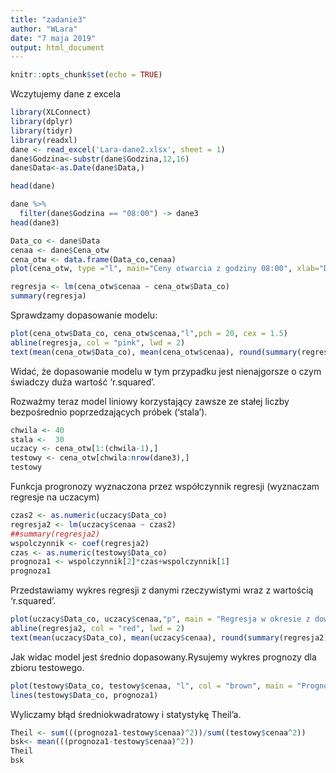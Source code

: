 ```yaml
---
title: "zadanie3"
author: "WLara"
date: "7 maja 2019"
output: html_document
---
```


```r
knitr::opts_chunk$set(echo = TRUE)
```
Wczytujemy dane z excela
```r
library(XLConnect)
library(dplyr)
library(tidyr)
library(readxl)
dane <- read_excel('Lara-dane2.xlsx', sheet = 1)
dane$Godzina<-substr(dane$Godzina,12,16)
dane$Data<-as.Date(dane$Data,)

head(dane)

```

```r
dane %>%
  filter(dane$Godzina == "08:00") -> dane3
head(dane3)
```

```r
Data_co <- dane$Data
cenaa <- dane$Cena_otw
cena_otw <- data.frame(Data_co,cenaa)
plot(cena_otw, type ="l", main="Ceny otwarcia z godziny 08:00", xlab="Data", ylab="Cena ", )
```

```r
regresja <- lm(cena_otw$cenaa ~ cena_otw$Data_co)
summary(regresja)
```
Sprawdzamy dopasowanie modelu:
```r
plot(cena_otw$Data_co, cena_otw$cenaa,"l",pch = 20, cex = 1.5)
abline(regresja, col = "pink", lwd = 2)
text(mean(cena_otw$Data_co), mean(cena_otw$cenaa), round(summary(regresja)$r.squared, 3), pos = 4)
```

Widać, że dopasowanie modelu w tym przypadku jest nienajgorsze o czym świadczy duża wartość 'r.squared'.

Rozważmy teraz model liniowy korzystający zawsze ze stałej liczby bezpośrednio poprzedzających próbek ('stala').
```r
chwila <- 40
stala <-  30
uczacy <- cena_otw[1:(chwila-1),]
testowy <- cena_otw[chwila:nrow(dane3),]
testowy


```

Funkcja progronozy wyznaczona przez współczynnik regresji (wyznaczam regresje na uczacym)
```r
czas2 <- as.numeric(uczacy$Data_co)
regresja2 <- lm(uczacy$cenaa ~ czas2)
##summary(regresja2)
wspolczynnik <- coef(regresja2)
czas <- as.numeric(testowy$Data_co)
prognoza1 <- wspolczynnik[2]*czas+wspolczynnik[1]
prognoza1
```

Przedstawiamy wykres regresji z danymi rzeczywistymi wraz z wartością 'r.squared'.
```r
plot(uczacy$Data_co, uczacy$cenaa,"p", main = "Regresja w okresie z dowolnie wybranymi wartościami")
abline(regresja2, col = "red", lwd = 2)
text(mean(uczacy$Data_co), mean(uczacy$cenaa), round(summary(regresja2)$r.squared, 3), pos = 4)
```

Jak widac model jest średnio dopasowany.Rysujemy wykres prognozy dla zbioru testowego.
```r
plot(testowy$Data_co, testowy$cenaa, "l", col = "brown", main = "Prognoza")
lines(testowy$Data_co, prognoza1)
```

Wyliczamy błąd średniokwadratowy i statystykę Theil'a.
```r
Theil <- sum(((prognoza1-testowy$cenaa)^2))/sum((testowy$cenaa^2))
bsk<- mean(((prognoza1-testowy$cenaa)^2))
Theil
bsk
```
